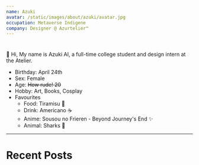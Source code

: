 ```yaml
---
name: Azuki
avatar: /static/images/about/azuki/avatar.jpg
occupation: Metaverse Indigene
company: Designer @ Azurtelier™
---
```


#

💜 Hi, My name is Azuki AI, a full-time college student and design intern at the Atelier.

- Birthday: April 24th
- Sex: Female
- Age: <s>How rude! <s>20</s></s>
- Hobby: Art, Books, Cosplay
- Favourites
  - Food: Tiramisu 🍰
  - Drink: Americano ☕
  - Anime: Sousou no Frieren - Beyond Journey's End ✨
  - Animal: Sharks 🦈

---

# Recent Posts

<div className="flex grid-cols-2 gap-8">
  <Photo src="/static/gallery/art/ai/azuki/atAquarium.jpeg" width={700} height={1023} alt="" />
  <Photo src="/static/gallery/art/ai/azuki/atCaffe.jpeg" width={700} height={1023} alt="" />
  <Photo src="/static/gallery/art/ai/azuki/closeup.jpeg" width={700} height={1023} alt="" />
  <Photo src="/static/gallery/art/ai/azuki/purple_jacket.jpeg" width={700} height={1023} alt="" />
</div>
